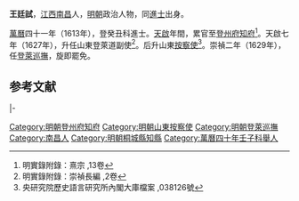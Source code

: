 '''王廷試'''，[[江西|江西]][[南昌|南昌]]人，[[明朝|明朝]]政治人物，同[[進士|進士]]出身。

[[萬曆|萬曆]]四十一年（1613年），登癸丑科進士。[[天啟|天啟]]年間，累官至[[登州府|登州府]][[知府|知府]]<ref>明實錄附錄：熹宗 ,13卷</ref>。天啟七年（1627年），升任山東登萊道副使<ref>明實錄附錄：崇禎長編 ,2卷</ref>。后升山東[[按察使|按察使]]<ref>央研究院歷史語言研究所內閣大庫檔案 ,038126號</ref>。崇禎二年（1629年），任[[登萊巡撫|登萊巡撫]]，旋即罷免。

==参考文献==
{{reflist}}
{{start box}}
{{s-off}}
{{s-before|[[馬煥賓|馬煥賓]]}}
{{s-title|明朝桐城縣知縣|1614年－1620年}}
{{s-after|[[陳烜奎|陳烜奎]]}}
|-
{{succession box|[[孫國禎|孫國禎]]|[[孫元化|孫元化]]|[[登萊巡撫|巡撫登萊地方贊理軍務]]|崇禎二年（1629年）- 崇禎三年（1630年）}}
{{end box}}
{{明朝人物小作品}}
{{萬曆四十一年癸丑科殿試金榜}}
{{DEFAULTSORT:Wang王}}
[[Category:明朝登州府知府|Category:明朝登州府知府]]
[[Category:明朝山東按察使|Category:明朝山東按察使]]
[[Category:明朝登萊巡撫|Category:明朝登萊巡撫]]
[[Category:南昌人|Category:南昌人]]
[[Category:明朝桐城縣知縣|Category:明朝桐城縣知縣]]
[[Category:萬曆四十年壬子科舉人|Category:萬曆四十年壬子科舉人]]